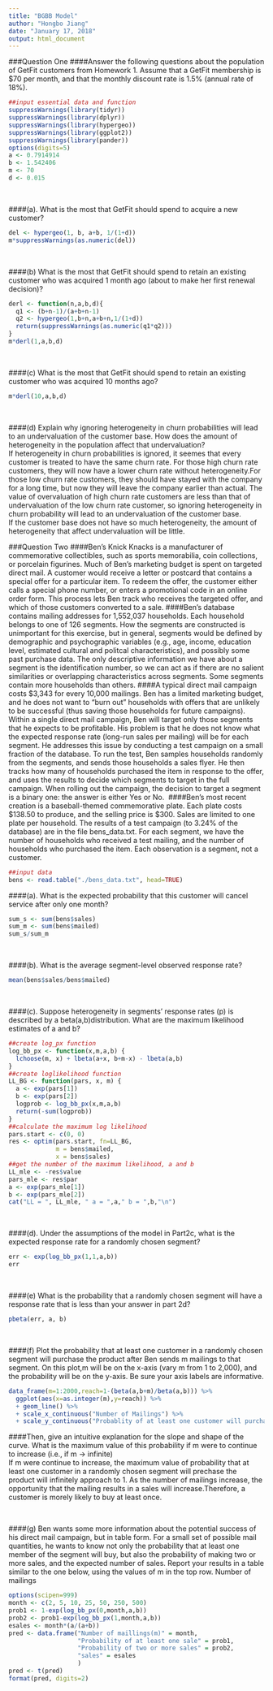 ---
title: "BGBB Model"
author: "Hongbo Jiang"
date: "January 17, 2018"
output: html_document
--- 
###Question One
####Answer the following questions about the population of GetFit customers from Homework 1. Assume that a GetFit membership is $70 per month, and that the monthly discount rate is 1.5% (annual rate of 18%). 
```{r}
##input essential data and function
suppressWarnings(library(tidyr))
suppressWarnings(library(dplyr))
suppressWarnings(library(hypergeo))
suppressWarnings(library(ggplot2))
suppressWarnings(library(pander))
options(digits=5)
a <- 0.7914914
b <- 1.542406
m <- 70
d <- 0.015
```
<br />

####(a). What is the most that GetFit should spend to acquire a new customer?
```{r}
del <- hypergeo(1, b, a+b, 1/(1+d))
m*suppressWarnings(as.numeric(del))
```
<br />

####(b) What is the most that GetFit should spend to retain an existing customer who was acquired 1 month ago (about to make her first renewal decision)?
```{r}
derl <- function(n,a,b,d){ 
  q1 <- (b+n-1)/(a+b+n-1) 
  q2 <- hypergeo(1,b+n,a+b+n,1/(1+d)) 
  return(suppressWarnings(as.numeric(q1*q2)))
}
m*derl(1,a,b,d)
```
<br />

####(c) What is the most that GetFit should spend to retain an existing customer who was acquired 10 months ago?
```{r}
m*derl(10,a,b,d)
```
<br />

####(d) Explain why ignoring heterogeneity in churn probabilities will lead to an undervaluation of the customer base. How does the amount of heterogeneity in the population affect that undervaluation? 
<br />
If heterogeneity in churn probabilities is ignored, it seemes that every customer is treated to have the same churn rate. For those high churn rate customers, they will now have a lower churn rate without heterogeneity.For those low churn rate customers, they should have stayed with the company for a long time, but now they will leave the company earlier than actual. The value of overvaluation of high churn rate customers are less than that of undervaluation of the low churn rate customer, so ignoring heterogeneity in churn probability will lead to an undervaluation of the customer base. 
<br />
If the customer base does not have so much heterogeneity, the amount of heterogeneity that affect undervaluation will be little.
<br />


###Question Two
####Ben's Knick Knacks is a manufacturer of commemorative collectibles, such as sports memorabilia, coin collections, or porcelain figurines. Much of Ben's marketing budget is spent on targeted direct mail. A customer would receive a letter or postcard that contains a special offer for a particular item. To redeem the offer, the customer either calls a special phone number, or enters a promotional code in an online order form. This process lets Ben track who receives the targeted offer, and which of those customers converted to a sale. 
####Ben's database contains mailing addresses for 1,552,037 households. Each household belongs to one of 126 segments. How the segments are constructed is unimportant for this exercise, but in general, segments would be defined by demographic and psychographic variables (e.g., age, income, education level, estimated cultural and politcal characteristics), and possibly some past purchase data. The only descriptive information we have about a segment is the identification number, so we can act as if there are no salient similarities or overlapping characteristics across segments. Some segments contain more households than others. 
####A typical direct mail campaign costs $3,343 for every 10,000 mailings. Ben has a limited marketing budget, and he does not want to "burn out" households with offers that are unlikely to be successful (thus saving those households for future campaigns). Within a single direct mail campaign, Ben will target only those segments that he expects to be profitable. His problem is that he does not know what the expected response rate (long-run sales per mailing) will be for each segment. He addresses this issue by conducting a test campaign on a small fraction of the database. To run the test, Ben samples households randomly from the segments, and sends those households a sales flyer. He then tracks how many of households purchased the item in response to the offer, and uses the results to decide which segments to target in the full campaign. When rolling out the campaign, the decision to target a segment is a binary one: the answer is either Yes or No. 
####Ben's most recent creation is a baseball-themed commemorative plate. Each plate costs $138.50 to produce, and the selling price is $300. Sales are limited to one plate per household. The results of a test campaign (to 3.24% of the database) are in the file bens_data.txt. For each segment, we have the number of households who received a test mailing, and the number of households who purchased the item. Each observation is a segment, not a customer.
```{r}
##input data
bens <- read.table("./bens_data.txt", head=TRUE)
```

####(a). What is the expected probability that this customer will cancel service after only one month? 
```{r}
sum_s <- sum(bens$sales)
sum_m <- sum(bens$mailed)
sum_s/sum_m
```
<br />

####(b). What is the average segment-level observed response rate?
```{r}
mean(bens$sales/bens$mailed)
```
<br />

####(c). Suppose heterogeneity in segments' response rates (p) is described by a beta(a,b)distribution. What are the maximum likelihood estimates of a and b?
```{r}
##create log_px function
log_bb_px <- function(x,m,a,b) { 
  lchoose(m, x) + lbeta(a+x, b+m-x) - lbeta(a,b)
}
##create loglikelihood function
LL_BG <- function(pars, x, m) {
  a <- exp(pars[1]) 
  b <- exp(pars[2])
  logprob <- log_bb_px(x,m,a,b)
  return(-sum(logprob))
}
##calculate the maximum log likelihood
pars.start <- c(0, 0)
res <- optim(pars.start, fn=LL_BG,
             m = bens$mailed,
             x = bens$sales)
##get the number of the maximum likelihood, a and b
LL_mle <- -res$value
pars_mle <- res$par
a <- exp(pars_mle[1])
b <- exp(pars_mle[2])
cat("LL = ", LL_mle, " a = ",a," b = ",b,"\n")
```
<br />

####(d). Under the assumptions of the model in Part2c, what is the expected response rate for a randomly chosen segment?
```{r}
err <- exp(log_bb_px(1,1,a,b))
err
```
<br />

####(e) What is the probability that a randomly chosen segment will have a response rate that is less than your answer in part 2d?
```{r}
pbeta(err, a, b)
```
<br />

####(f) Plot the probability that at least one customer in a randomly chosen segment will purchase the product after Ben sends m mailings to that segment. On this plot,m will be on the x-axis (vary m from 1 to 2,000), and the probability will be on the y-axis. Be sure your axis labels are informative.
```{r}
data_frame(m=1:2000,reach=1-(beta(a,b+m)/beta(a,b))) %>% 
  ggplot(aes(x=as.integer(m),y=reach)) %>%
  + geom_line() %>% 
  + scale_x_continuous("Number of Mailings") %>% 
  + scale_y_continuous("Probablity of at least one customer will purchase")
```

####Then, give an intuitive explanation for the slope and shape of the curve. What is the maximum value of this probability if m were to continue to increase (i.e., if m -> infinite)
<br />
If m were continue to increase, the maximum value of probability that at least one customer in a randomly chosen segment will prechase the product will infinitely approach to 1. As the number of mailings increase, the opportunity that the mailing results in a sales will increase.Therefore, a customer is morely likely to buy at least once.

<br />

####(g) Ben wants some more information about the potential success of his direct mail campaign, but in table form. For a small set of possible mail quantities, he wants to know not only the probability that at least one member of the segment will buy, but also the probability of making two or more sales, and the expected number of sales. Report your results in a table similar to the one below, using the values of m in the top row. Number of mailings
```{r}
options(scipen=999)
month <- c(2, 5, 10, 25, 50, 250, 500)
prob1 <- 1-exp(log_bb_px(0,month,a,b))
prob2 <- prob1-exp(log_bb_px(1,month,a,b))
esales <- month*(a/(a+b))
pred <- data.frame("Number of maillings(m)" = month,
                   "Probability of at least one sale" = prob1,
                   "Probability of two or more sales" = prob2,
                   "sales" = esales
                   )
pred <- t(pred)
format(pred, digits=2)
```